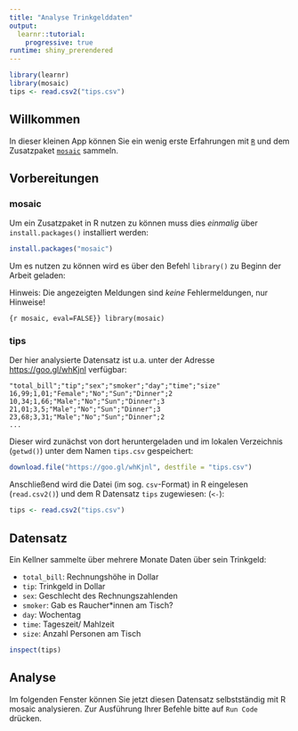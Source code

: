```yaml
---
title: "Analyse Trinkgelddaten"
output: 
  learnr::tutorial:
    progressive: true
runtime: shiny_prerendered
---
```


```r
library(learnr)
library(mosaic)
tips <- read.csv2("tips.csv")
```

## Willkommen

In dieser kleinen App können Sie ein wenig erste Erfahrungen mit [`R`](https://www.r-project.org/) und dem Zusatzpaket [`mosaic`](https://projectmosaic.github.io/mosaic/) sammeln.

## Vorbereitungen

### mosaic

Um ein Zusatzpaket in R nutzen zu können muss dies *einmalig* über `install.packages()` installiert werden:

```r
install.packages("mosaic")
```


Um es nutzen zu können wird es über den Befehl `library()` zu Beginn der Arbeit geladen:

Hinweis: Die angezeigten Meldungen sind *keine* Fehlermeldungen, nur Hinweise!

```{r mosaic, eval=FALSE}}
library(mosaic)
```

### tips

Der hier analysierte Datensatz ist u.a. unter der Adresse [https://goo.gl/whKjnl](https://goo.gl/whKjnl) verfügbar:


```
"total_bill";"tip";"sex";"smoker";"day";"time";"size"
16,99;1,01;"Female";"No";"Sun";"Dinner";2
10,34;1,66;"Male";"No";"Sun";"Dinner";3
21,01;3,5;"Male";"No";"Sun";"Dinner";3
23,68;3,31;"Male";"No";"Sun";"Dinner";2
...
```

Dieser wird zunächst von dort heruntergeladen und im lokalen Verzeichnis (`getwd()`) unter dem Namen `tips.csv` gespeichert:

```r
download.file("https://goo.gl/whKjnl", destfile = "tips.csv")
```

Anschließend wird die Datei (im sog. `csv`-Format) in R eingelesen (`read.csv2()`) und dem R Datensatz `tips` zugewiesen: (`<-`):

```r
tips <- read.csv2("tips.csv")
```

## Datensatz

Ein Kellner sammelte über mehrere Monate Daten über sein Trinkgeld:

- `total_bill`: Rechnungshöhe in Dollar
- `tip`: Trinkgeld in Dollar
- `sex`: Geschlecht des Rechnungszahlenden
- `smoker`: Gab es Raucher\*innen am Tisch?
- `day`: Wochentag 
- `time`: Tageszeit/ Mahlzeit
- `size`: Anzahl Personen am Tisch

```r
inspect(tips) 
```

## Analyse

Im folgenden Fenster können Sie jetzt diesen Datensatz selbstständig mit R mosaic analysieren. Zur Ausführung Ihrer Befehle bitte auf `Run Code` drücken.

```r

```




